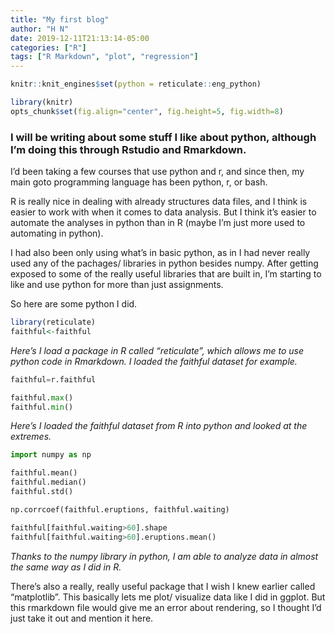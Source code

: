```yaml
---
title: "My first blog"
author: "H N"
date: 2019-12-11T21:13:14-05:00
categories: ["R"]
tags: ["R Markdown", "plot", "regression"]
---
```


```r
knitr::knit_engines$set(python = reticulate::eng_python)
```

```r
library(knitr)
opts_chunk$set(fig.align="center", fig.height=5, fig.width=8)
```

### I will be writing about some stuff I like about python, although I'm doing this through Rstudio and Rmarkdown.

I'd been taking a few courses that use python and r, and since then, my main goto programming language has been python, r, or bash. 

R is really nice in dealing with already structures data files, and I think is easier to work with when it comes to data analysis. But I think it's easier to automate the analyses in python than in R (maybe I'm just more used to automating in python). 

I had also been only using what's in basic python, as in I had never really used any of the pachages/ libraries in python besides numpy. After getting exposed to some of the really useful libraries that are built in, I'm starting to like and use python for more than just assignments.

So here are some python I did.

```R
library(reticulate)
faithful<-faithful
```
*Here's I load a package in R called "reticulate", which allows me to use python code in Rmarkdown. I loaded the faithful dataset for example.*

```python
faithful=r.faithful

faithful.max()
faithful.min()
```
*Here's I loaded the faithful dataset from R into python and looked at the extremes.*

```python
import numpy as np

faithful.mean()
faithful.median()
faithful.std()

np.corrcoef(faithful.eruptions, faithful.waiting)

faithful[faithful.waiting>60].shape
faithful[faithful.waiting>60].eruptions.mean()
```
*Thanks to the numpy library in python, I am able to analyze data in almost the same way as I did in R.*

There's also a really, really useful package that I wish I knew earlier called "matplotlib". This basically lets me plot/ visualize data like I did in ggplot. But this rmarkdown file would give me an error about rendering, so I thought I'd just take it out and mention it here.





